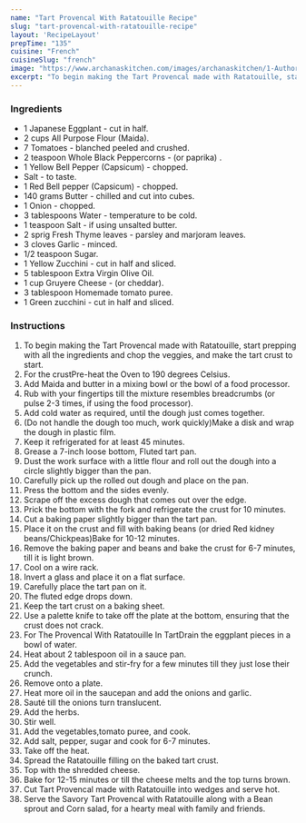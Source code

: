 ---
name: "Tart Provencal With Ratatouille Recipe"
slug: "tart-provencal-with-ratatouille-recipe"
layout: 'RecipeLayout'
prepTime: "135"
cuisine: "French"
cuisineSlug: "french"
image: "https://www.archanaskitchen.com/images/archanaskitchen/1-Author/Madhuli_Ajay/Tart__Provencal_made_with_Ratatouille.jpg"
excerpt: "To begin making the Tart Provencal made with Ratatouille, start prepping with all the ingredients and chop the veggies, and make the tart crust to start"
---

### Ingredients

- 1 Japanese Eggplant - cut in half.
- 2 cups All Purpose Flour (Maida).
- 7 Tomatoes - blanched peeled and crushed.
- 2 teaspoon Whole Black Peppercorns - (or paprika) .
- 1 Yellow Bell Pepper (Capsicum) - chopped.
- Salt - to taste.
- 1 Red Bell pepper (Capsicum) - chopped.
- 140 grams Butter - chilled and cut into cubes.
- 1 Onion - chopped.
- 3 tablespoons Water - temperature to be cold.
- 1 teaspoon Salt - if using unsalted butter.
- 2 sprig Fresh Thyme leaves - parsley and marjoram leaves.
- 3 cloves Garlic - minced.
- 1/2 teaspoon Sugar.
- 1 Yellow Zucchini - cut in half and sliced.
- 5 tablespoon Extra Virgin Olive Oil.
- 1 cup Gruyere Cheese - (or cheddar).
- 3 tablespoon Homemade tomato puree.
- 1 Green zucchini - cut in half and sliced.

### Instructions

1. To begin making the Tart Provencal made with Ratatouille, start prepping with all the ingredients and chop the veggies, and make the tart crust to start.
1. For the crustPre-heat the Oven to 190 degrees Celsius.
1. Add Maida and butter in a mixing bowl or the bowl of a food processor.
1. Rub with your fingertips till the mixture resembles breadcrumbs (or pulse 2-3 times, if using the food processor).
1. Add cold water as required, until the dough just comes together.
1. (Do not handle the dough too much, work quickly)Make a disk and wrap the dough in plastic film.
1. Keep it refrigerated for at least 45 minutes.
1. Grease a 7-inch loose bottom, Fluted tart pan.
1. Dust the work surface with a little flour and roll out the dough into a circle slightly bigger than the pan.
1. Carefully pick up the rolled out dough and place on the pan.
1. Press the bottom and the sides evenly.
1. Scrape off the excess dough that comes out over the edge.
1. Prick the bottom with the fork and refrigerate the crust for 10 minutes.
1. Cut a baking paper slightly bigger than the tart pan.
1. Place it on the crust and fill with baking beans (or dried Red kidney beans/Chickpeas)Bake for 10-12 minutes.
1. Remove the baking paper and beans and bake the crust for 6-7 minutes, till it is light brown.
1. Cool on a wire rack.
1. Invert a glass and place it on a flat surface.
1. Carefully place the tart pan on it.
1. The fluted edge drops down.
1. Keep the tart crust on a baking sheet.
1. Use a palette knife to take off the plate at the bottom, ensuring that the crust does not crack.
1. For The Provencal With Ratatouille In TartDrain the eggplant pieces in a bowl of water.
1. Heat about 2 tablespoon oil in a sauce pan.
1. Add the vegetables and stir-fry for a few minutes till they just lose their crunch.
1. Remove onto a plate.
1. Heat more oil in the saucepan and add the onions and garlic.
1. Sauté till the onions turn translucent.
1. Add the herbs.
1. Stir well.
1. Add the vegetables,tomato puree, and cook.
1. Add salt, pepper, sugar and cook for 6-7 minutes.
1. Take off the heat.
1. Spread the Ratatouille filling on the baked tart crust.
1. Top with the shredded cheese.
1. Bake for 12-15 minutes or till the cheese melts and the top turns brown.
1. Cut Tart Provencal made with Ratatouille into wedges and serve hot.
1. Serve the Savory Tart Provencal with Ratatouille along with a Bean sprout and Corn salad, for a hearty meal with family and friends.
